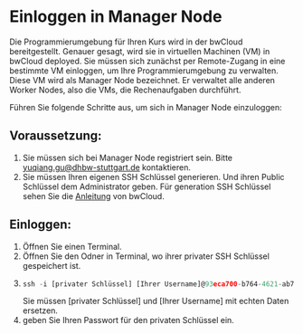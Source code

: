 # Einloggen in Manager Node

Die Programmierumgebung für Ihren Kurs wird in der bwCloud bereitgestellt. 
Genauer gesagt, wird sie in virtuellen Machinen (VM) in bwCloud deployed. 
Sie müssen sich zunächst per Remote-Zugang in eine bestimmte VM einloggen, um Ihre Programmierumgebung zu verwalten. 
Diese VM wird als Manager Node bezeichnet.
Er verwaltet alle anderen Worker Nodes, also die VMs, die Rechenaufgaben durchführt.

Führen Sie folgende Schritte aus, um sich in Manager Node einzuloggen:

## Voraussetzung:
1. Sie müssen sich bei Manager Node registriert sein. Bitte yuqiang.gu@dhbw-stuttgart.de kontaktieren.
2. Sie müssen Ihren eigenen SSH Schlüssel generieren. Und ihren Public Schlüssel dem Administrator geben. Für generation SSH Schlüssel sehen Sie die [Anleitung](https://www.bw-cloud.org/en/bwcloud_scope/use) von bwCloud.

## Einloggen:
1. Öffnen Sie einen Terminal.
2. Öffnen Sie den Odner in Terminal, wo ihrer privater SSH Schlüssel gespeichert ist.
3. ``` js copy 
   ssh -i [privater Schlüssel] [Ihrer Username]@93eca700-b764-4621-ab7f-de0792aa31ab.ma.bw-cloud-instance.org
   ```
   Sie müssen [privater Schlüssel] und [Ihrer Username] mit echten Daten ersetzen. 
4. geben Sie Ihren Passwort für den privaten Schlüssel ein.